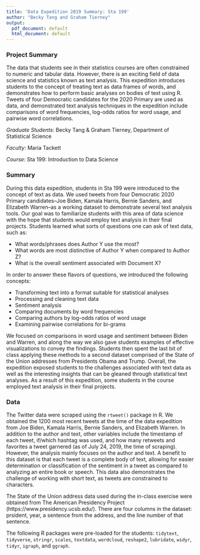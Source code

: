 ```yaml
---
title: 'Data Expedition 2019 Summary: Sta 199'
author: "Becky Tang and Graham Tierney"
output:
  pdf_document: default
  html_document: default
---
```

### Project Summary

The data that students see in their statistics courses are often constrained to numeric and tabular data. However, there is an exciting field of data science and statistics known as text analysis. This expedition introduces students to the concept of treating text as data frames of words, and demonstrates how to perform basic analyses on bodies of text using R. Tweets of four Democratic candidates for the 2020 Primary are used as data, and demonstrated text analysis techniques in the expedition include comparisons of word frequencies, log-odds ratios for word usage, and pairwise word correlations. 

*Graduate Students*: Becky Tang & Graham Tierney, Department of Statistical Science

*Faculty*: Maria Tackett

*Course*: Sta 199: Introduction to Data Science

### Summary

During this data expedition, students in Sta 199 were introduced to the concept of text as data. We used tweets from four Democratic 2020 Primary candidates--Joe Biden, Kamala Harris, Bernie Sanders, and Elizabeth Warren--as a working dataset to demonstrate several text analysis tools. Our goal was to familiarize students with this area of data science with the hope that students would employ text analysis in their final projects. Students learned what sorts of questions one can ask of text data, such as:

  - What words/phrases does Author Y use the most?
  - What words are most distinctive of Author Y when compared to Author Z?
  - What is the overall sentiment associated with Document X?

In order to answer these flavors of questions, we introduced the following concepts:

  - Transforming text into a format suitable for statistical analyses
  - Processing and cleaning text data
  - Sentiment analysis
  - Comparing documents by word frequencies
  - Comparing authors by log-odds ratios of word usage
  - Examining pairwise correlations for bi-grams
  
We focused on comparisons in word usage and sentiment between Biden and Warren, and along the way we also gave students examples of effective visualizations to convey the findings. Students then spent the last bit of class applying these methods to a second dataset comprised of the State of the Union addresses from Presidents Obama and Trump. Overall, the expedition exposed students to the challenges associated with text data as well as the interesting insights that can be gleaned through statistical text analyses. As a result of this expedition, some students in the course employed text analysis in their final projects.

### Data

The Twitter data were scraped using the `rtweet()` package in R. We obtained the 1200 most recent tweets at the time of the data expedition from Joe Biden, Kamala Harris, Bernie Sanders, and Elizabeth Warren. In addition to the author and text, other variables include the timestamp of each tweet, if/which hashtag was used, and how many retweets and favorites a tweet garnered (as of July 24, 2019, the time of scraping). However, the analysis mainly focuses on the author and text. A benefit to this dataset is that each tweet is a complete body of text, allowing for easier determination or classification of the sentiment in a tweet as compared to analyzing an entire book or speech. This data also demonstrates the challenge of working with short text, as tweets are constrained to \textbf{280???} characters. 

The State of the Union address data used during the in-class exercise were obtained from The American Presidency Project (https://www.presidency.ucsb.edu/). There are four columns in the dataset: prsident, year, a sentence from the address, and the line number of that sentence. 

The following R packages were pre-loaded for the students: `tidytext`, `tidyverse`, `stringr`, `scales`, `textdata`, `wordcloud`, `reshape2`, `lubridate`, `widyr`, `tidyr`, `igraph`, and `ggraph`. 

